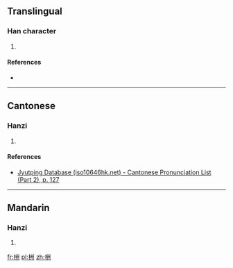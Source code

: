 ==Translingual==

===Han character===
{{Han char|rn=75|rad=木|as=06|sn=10|four=42900|canj=DILL|ids=⿰[[木]][[州]]}}

# {{defn|Han|sort=木06}}

====References====
* {{Han ref|kx=0523.050|dkj=14718|hdz=21207.040|uh=6826|ud=26662|bh=D1EE|bd=53742}}

----

==Cantonese==

===Hanzi===
{{yue-hanzi|jyut=[[cau4]]|y=chau4}}

# {{defn|lang=yue|sort=木06}}

====References====
*[http://www.iso10646hk.net/jp/document/download.jsp Jyutping Database (iso10646hk.net) - Cantonese Pronunciation List (Part 2), p. 127]

----

==Mandarin==

===Hanzi===
{{cmn-hanzi|pin=[[chóu]] ([[chou2]])|wg=ch'ou<sup>2</sup>}}

# {{defn|lang=cmn|sort=木06}}

[[fr:栦]]
[[pl:栦]]
[[zh:栦]]